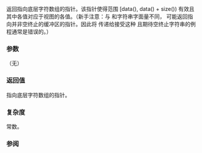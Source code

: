 {{cpp/experimental/basic_string_view/title | data}}
{{cpp/experimental/basic_string_view/navbar}}
{{dcl begin}}
{{dcl | since=libfund_ts |
constexpr const_pointer data() const noexcept;
}}
{{dcl end}}

返回指向底层字符数组的指针。该指针使得范围 [data(), data() + size()) 有效且其中各值对应于视图的各值。（新手注意：与 {{tt|basic_string::data()}} 和字符串字面量不同，{{tt|data()}} 可能返回指向并非空终止的缓冲区的指针。因此将 {{tt|data()}} 传递给接受这种 {{tt|const CharT*}} 且期待空终止字符串的例程通常是错误的。）

===参数===
（无）

===返回值===
指向底层字符数组的指针。

===复杂度===
常数。

===参阅===

{{dsc begin}}
{{dsc inc | cpp/experimental/basic_string_view/dsc front }}
{{dsc inc | cpp/experimental/basic_string_view/dsc back }}
{{dsc end}}